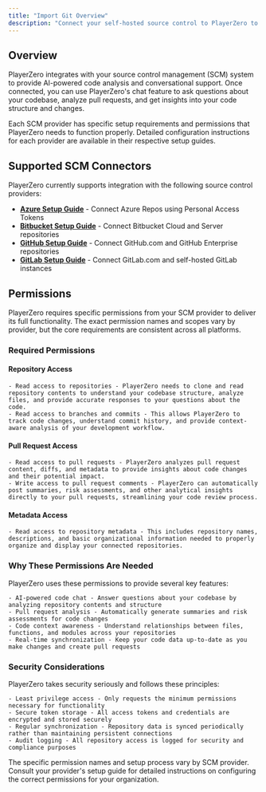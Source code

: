 ```yaml
---
title: "Import Git Overview"
description: "Connect your self-hosted source control to PlayerZero to monitor code, ask questions, and surface issues before they reach production."
---
```


## Overview

PlayerZero integrates with your source control management (SCM) system to provide AI-powered code analysis and conversational support. Once connected, you can use PlayerZero's chat feature to ask questions about your codebase, analyze pull requests, and get insights into your code structure and changes.

Each SCM provider has specific setup requirements and permissions that PlayerZero needs to function properly. Detailed configuration instructions for each provider are available in their respective setup guides.

## Supported SCM Connectors

PlayerZero currently supports integration with the following source control providers:

- [**Azure Setup Guide**](/developer-guide/configuration-guides/importing-code/azure) - Connect Azure Repos using Personal Access Tokens
- [**Bitbucket Setup Guide**](/developer-guide/configuration-guides/importing-code/bitbucket) - Connect Bitbucket Cloud and Server repositories
- [**GitHub Setup Guide**](/developer-guide/configuration-guides/importing-code/github) - Connect GitHub.com and GitHub Enterprise repositories
- [**GitLab Setup Guide**](/developer-guide/configuration-guides/importing-code/gitlab) - Connect GitLab.com and self-hosted GitLab instances


## Permissions

PlayerZero requires specific permissions from your SCM provider to deliver its full functionality. The exact permission names and scopes vary by provider, but the core requirements are consistent across all platforms.


### Required Permissions

#### Repository Access

    - Read access to repositories - PlayerZero needs to clone and read repository contents to understand your codebase structure, analyze files, and provide accurate responses to your questions about the code.
    - Read access to branches and commits - This allows PlayerZero to track code changes, understand commit history, and provide context-aware analysis of your development workflow.

#### Pull Request Access

    - Read access to pull requests - PlayerZero analyzes pull request content, diffs, and metadata to provide insights about code changes and their potential impact.
    - Write access to pull request comments - PlayerZero can automatically post summaries, risk assessments, and other analytical insights directly to your pull requests, streamlining your code review process.

#### Metadata Access

    - Read access to repository metadata - This includes repository names, descriptions, and basic organizational information needed to properly organize and display your connected repositories.

### Why These Permissions Are Needed

PlayerZero uses these permissions to provide several key features:

    - AI-powered code chat - Answer questions about your codebase by analyzing repository contents and structure
    - Pull request analysis - Automatically generate summaries and risk assessments for code changes
    - Code context awareness - Understand relationships between files, functions, and modules across your repositories
    - Real-time synchronization - Keep your code data up-to-date as you make changes and create pull requests

### Security Considerations

PlayerZero takes security seriously and follows these principles:

    - Least privilege access - Only requests the minimum permissions necessary for functionality
    - Secure token storage - All access tokens and credentials are encrypted and stored securely
    - Regular synchronization - Repository data is synced periodically rather than maintaining persistent connections
    - Audit logging - All repository access is logged for security and compliance purposes

The specific permission names and setup process vary by SCM provider. Consult your provider's setup guide for detailed instructions on configuring the correct permissions for your organization.
